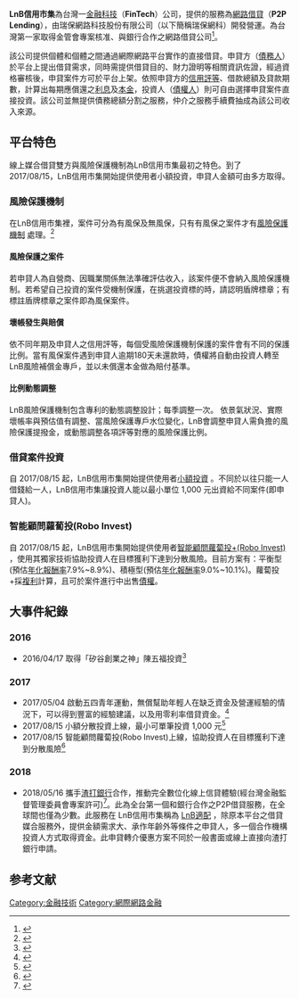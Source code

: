 {{Expand|time=2016-10-08T04:31:53+00:00}}
{{Infobox company
|name = LnB信用市集
|logo = Lnb-logo-2.png
|industry = [[金融科技|金融科技]]、[[科技業|科技業]]、[[金融業|金融業]]
|location ={{ROC-TW}}[[台北市|台北市]]
|products = [[網絡借貸|網絡借貸]]
|homepage = {{URL|https://www.lnb.com.tw/}}
}}

'''LnB信用市集'''為台灣一[[金融科技|金融科技]]（'''FinTech'''）公司，提供的服務為[[網路借貸|網路借貸]]（'''P2P Lending'''），由瑞保網路科技股份有限公司（以下簡稱瑞保網科）開發營運。為台灣第一家取得金管會專案核准、與銀行合作之網路借貸公司<ref>{{cite news |author1=賴亭羽 |title=全台首間！渣打銀攜LnB信用市集 推P2P「視訊對保」線上信貸 |url=https://www.ettoday.net/news/20180516/1171220.htm |accessdate=2018-05-16 |agency=ETtoday新聞雲 |archive-date=2018-07-16 |archive-url=https://web.archive.org/web/20180716111623/https://www.ettoday.net/news/20180516/1171220.htm |dead-url=no }}</ref>。

該公司提供個體和個體之間通過網際網路平台實作的直接借貸。申貸方（[[債務人|債務人]]）於平台上提出借貸需求，同時需提供借貸目的、財力證明等相關資訊佐證，經過資格審核後，申貸案件方可於平台上架。依照申貸方的[[信用評等|信用評等]]、借款總額及貸款期數，計算出每期應償還之[[利息|利息]]及[[本金|本金]]，投資人（[[債權人|債權人]]）則可自由選擇申貸案件直接投資。該公司並無提供債務總額分割之服務，仲介之服務手續費抽成為該公司收入來源。

==平台特色==
線上媒合借貸雙方與風險保護機制為LnB信用市集最初之特色。到了 2017/08/15，LnB信用市集開始提供使用者小額投資，申貸人金額可由多方取得。
=== 風險保護機制===
在LnB信用市集裡，案件可分為有風保及無風保，只有有風保之案件才有[https://www.lnb.com.tw/risk-management.html 風險保護機制] {{Wayback|url=https://www.lnb.com.tw/risk-management.html |date=20201124122704 }}處理。<ref>{{cite web |author1=LnB信用市集 |title=風險保護機制 |url=https://www.lnb.com.tw/risk-management.html |website=LnB信用市集-風險保護機制 |accessdate=2018-07-16 |archive-date=2020-11-24 |archive-url=https://web.archive.org/web/20201124122704/https://www.lnb.com.tw/risk-management.html |dead-url=no }}</ref>
==== 風險保護之案件 ====
若申貸人為自營商、因職業關係無法準確評估收入，該案件便不會納入風險保護機制。若希望自己投資的案件受機制保護，在挑選投資標的時，請認明盾牌標章；有標註盾牌標章之案件即為風保案件。

==== 壞帳發生與賠償 ====
依不同年期及申貸人之信用評等，每個受風險保護機制保護的案件會有不同的保護比例。當有風保案件遇到申貸人逾期180天未還款時，債權將自動由投資人轉至LnB風險補償金專戶，並以未償還本金做為賠付基準。

==== 比例動態調整 ====
LnB風險保護機制包含專利的動態調整設計；每季調整一次。 依景氣狀況、實際壞帳率與預估值有調整、當風險保護專戶水位變化，LnB會調整申貸人需負擔的風險保護提撥金，或動態調整各項評等對應的風險保護比例。

=== 借貸案件投資 ===
自 2017/08/15 起，LnB信用市集開始提供使用者[https://www.lnb.com.tw/market-place 小額投資] {{Wayback|url=https://www.lnb.com.tw/market-place |date=20200815111818 }}。不同於以往只能一人借錢給一人，LnB信用市集讓投資人能以最小單位 1,000 元出資給不同案件(即申貸人)。

=== 智能顧問蘿蔔投(Robo Invest) ===
自 2017/08/15 起，LnB信用市集開始提供使用者[https://www.lnb.com.tw/market-place/robo-invest 智能顧問蘿蔔投+(Robo Invest)] {{Wayback|url=https://www.lnb.com.tw/market-place/robo-invest |date=20181028015704 }}，使用其獨家技術協助投資人在目標獲利下達到分散風險。目前方案有：平衡型(預估[[年化報酬率|年化報酬率]]7.9%~8.9%)、積極型(預估[[年化報酬率|年化報酬率]]9.0%~10.1%)。蘿蔔投+採[[複利|複利]]計算，且可於案件進行中出售[[債權|債權]]。

== 大事件紀錄 ==
=== 2016 ===
* 2016/04/17 取得「矽谷創業之神」陳五福投資<ref>{{cite news |author1=許文貞 |title=P2P 網路借貸新創「瑞保網科」獲橡子園 A 輪融資，投資者陳五福：將協助連結矽谷經驗 |url=https://www.bnext.com.tw/article/39261/BN-2016-04-18-171805-143 |accessdate=2016-04-18 |agency=數位時代 |archive-date=2020-10-25 |archive-url=https://web.archive.org/web/20201025053610/https://www.bnext.com.tw/article/39261/BN-2016-04-18-171805-143 |dead-url=no }}</ref>

=== 2017 ===
* 2017/05/04 啟動五四青年運動，無償幫助年輕人在缺乏資金及營運經驗的情況下，可以得到豐富的經驗建議，以及用零利率借貸資金。<ref>{{cite news |title=五四青年運動翻轉世代藩籬讓金融創造價值 |url=https://tw.appledaily.com/new/realtime/20170504/1111641/ |accessdate=2017-05-04 |archive-date=2019-02-17 |archive-url=https://web.archive.org/web/20190217020954/https://tw.appledaily.com/new/realtime/20170504/1111641/ |dead-url=no }}</ref>
* 2017/08/15 小額分散投資上線，最小可單筆投資 1,000 元<ref>{{cite web |author1=LnB信用市集 |title=小額投資 |url=https://www.lnb.com.tw/market-place |website=LnB信用市集-逛逛市集 |accessdate=2018-07-16 |archive-date=2020-08-15 |archive-url=https://web.archive.org/web/20200815111818/https://www.lnb.com.tw/market-place |dead-url=no }}</ref>
* 2017/08/15 智能顧問蘿蔔投(Robo Invest)上線，協助投資人在目標獲利下達到分散風險<ref>{{cite web |author1=LnB信用市集 |title=智能顧問蘿蔔投(Robo Invest) |url=https://www.lnb.com.tw/robo-invest |website=LnB信用市集-智能顧問蘿蔔投(Robo Invest) |accessdate=2018-07-16 |archive-date=2018-10-28 |archive-url=https://web.archive.org/web/20181028015220/https://www.lnb.com.tw/robo-invest |dead-url=no }}</ref>

=== 2018 ===
* 2018/05/16 攜手[[渣打銀行|渣打銀行]]合作，推動完全數位化線上信貸體驗(經台灣金融監督管理委員會專案許可)<ref>{{cite news |author1=任珮云 |title=《金融》LnB信用市集攜手渣打銀，進攻P2P市場 |url=http://www.chinatimes.com/realtimenews/20180516003310-260410 |accessdate=2018-05-16 |agency=中時電子報 |archive-date=2020-06-20 |archive-url=https://web.archive.org/web/20200620190646/https://www.chinatimes.com/realtimenews/20180516003310-260410 |dead-url=no }}</ref>。此為全台第一個和銀行合作之P2P借貸服務，在全球間也僅為少數。此服務在 LnB信用市集稱為 [https://www.lnb.com.tw/unlimited-loan LnB適配] {{Wayback|url=https://www.lnb.com.tw/unlimited-loan |date=20201124123552 }}，除原本平台之借貸媒合服務外，提供金額需求大、承作年齡外等條件之申貸人，多一個合作機構投資人方式取得資金。此申貸轉介優惠方案不同於一般書面或線上直接向渣打銀行申請。

==参考文献==
{{Reflist}}


[[Category:金融技術|Category:金融技術]]
[[Category:網際網路金融|Category:網際網路金融]]